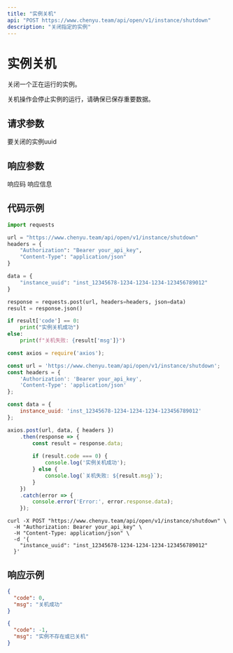 ```yaml
---
title: "实例关机"
api: "POST https://www.chenyu.team/api/open/v1/instance/shutdown"
description: "关闭指定的实例"
---
```


# 实例关机

关闭一个正在运行的实例。

<Warning>
关机操作会停止实例的运行，请确保已保存重要数据。
</Warning>

## 请求参数

<ParamField body="instance_uuid" type="string" required>
  要关闭的实例uuid
</ParamField>

## 响应参数

<ResponseField name="code" type="integer">
  响应码
</ResponseField>

<ResponseField name="msg" type="string">
  响应信息
</ResponseField>

## 代码示例

<CodeGroup>

```python Python
import requests

url = "https://www.chenyu.team/api/open/v1/instance/shutdown"
headers = {
    "Authorization": "Bearer your_api_key",
    "Content-Type": "application/json"
}

data = {
    "instance_uuid": "inst_12345678-1234-1234-1234-123456789012"
}

response = requests.post(url, headers=headers, json=data)
result = response.json()

if result['code'] == 0:
    print("实例关机成功")
else:
    print(f"关机失败: {result['msg']}")
```

```javascript JavaScript
const axios = require('axios');

const url = 'https://www.chenyu.team/api/open/v1/instance/shutdown';
const headers = {
    'Authorization': 'Bearer your_api_key',
    'Content-Type': 'application/json'
};

const data = {
    instance_uuid: 'inst_12345678-1234-1234-1234-123456789012'
};

axios.post(url, data, { headers })
    .then(response => {
        const result = response.data;
        
        if (result.code === 0) {
            console.log('实例关机成功');
        } else {
            console.log(`关机失败: ${result.msg}`);
        }
    })
    .catch(error => {
        console.error('Error:', error.response.data);
    });
```

```curl cURL
curl -X POST "https://www.chenyu.team/api/open/v1/instance/shutdown" \
  -H "Authorization: Bearer your_api_key" \
  -H "Content-Type: application/json" \
  -d '{
    "instance_uuid": "inst_12345678-1234-1234-1234-123456789012"
  }'
```

</CodeGroup>

## 响应示例

<CodeGroup>

```json 成功响应
{
  "code": 0,
  "msg": "关机成功"
}
```

```json 失败响应
{
  "code": -1,
  "msg": "实例不存在或已关机"
}
```

</CodeGroup>
